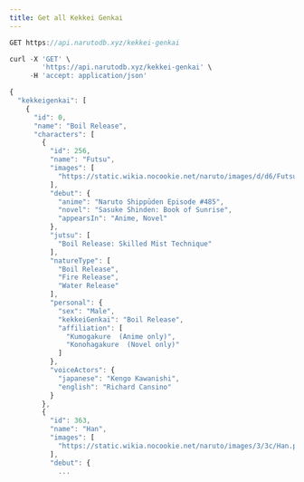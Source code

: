 ```yaml
---
title: Get all Kekkei Genkai
---
```


```js
GET https://api.narutodb.xyz/kekkei-genkai
```

```js
curl -X 'GET' \
        'https://api.narutodb.xyz/kekkei-genkai' \
     -H 'accept: application/json'
```

```js
{
  "kekkeigenkai": [
    {
      "id": 0,
      "name": "Boil Release",
      "characters": [
        {
          "id": 256,
          "name": "Futsu",
          "images": [
            "https://static.wikia.nocookie.net/naruto/images/d/d6/Futsu.png/revision/latest/scale-to-width-down/300?cb=20161208125717"
          ],
          "debut": {
            "anime": "Naruto Shippūden Episode #485",
            "novel": "Sasuke Shinden: Book of Sunrise",
            "appearsIn": "Anime, Novel"
          },
          "jutsu": [
            "Boil Release: Skilled Mist Technique"
          ],
          "natureType": [
            "Boil Release",
            "Fire Release",
            "Water Release"
          ],
          "personal": {
            "sex": "Male",
            "kekkeiGenkai": "Boil Release",
            "affiliation": [
              "Kumogakure  (Anime only)",
              "Konohagakure  (Novel only)"
            ]
          },
          "voiceActors": {
            "japanese": "Kengo Kawanishi",
            "english": "Richard Cansino"
          }
        },
        {
          "id": 363,
          "name": "Han",
          "images": [
            "https://static.wikia.nocookie.net/naruto/images/3/3c/Han.png/revision/latest/scale-to-width-down/300?cb=20220205121445"
          ],
          "debut": {
            ...
```
